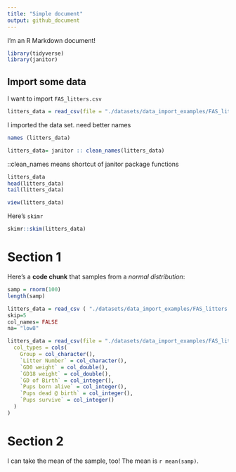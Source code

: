 ```yaml
---
title: "Simple document"
output: github_document
---
```


I'm an R Markdown document! 



```r
library(tidyverse)
library(janitor)
```
## Import some data

I want to import `FAS_litters.csv`

```r
litters_data = read_csv(file = "./datasets/data_import_examples/FAS_litters.csv")
```

I imported the data set. need better names

```r
names (litters_data)

litters_data= janitor :: clean_names(litters_data)
```
::clean_names means shortcut of janitor package functions

```r
litters_data
head(litters_data)
tail(litters_data)
```
```r
view(litters_data)
```

Here's `skimr`

```r
skimr::skim(litters_data)
```


# Section 1

Here's a **code chunk** that samples from 
a _normal distribution_:

```r
samp = rnorm(100)
length(samp)
```

```r
litters_data = read_csv ( "./datasets/data_import_examples/FAS_litters.csv")
skip=5
col_names= FALSE
na= "low8"
```
```r
litters_data = read_csv(file = "./datasets/data_import_examples/FAS_litters.csv",
  col_types = cols(
    Group = col_character(),
    `Litter Number` = col_character(),
    `GD0 weight` = col_double(),
    `GD18 weight` = col_double(),
    `GD of Birth` = col_integer(),
    `Pups born alive` = col_integer(),
    `Pups dead @ birth` = col_integer(),
    `Pups survive` = col_integer()
  )
)
```


# Section 2

I can take the mean of the sample, too!
The mean is `r mean(samp)`.




